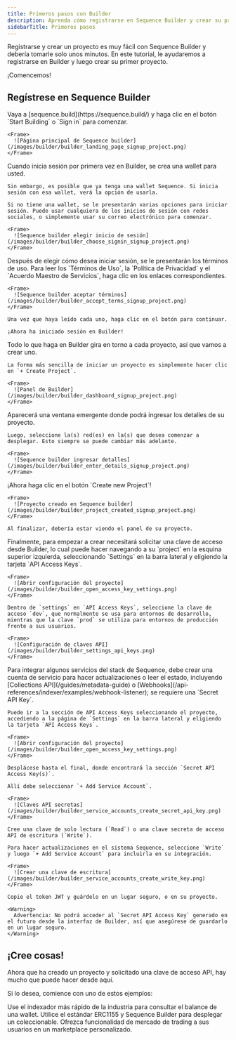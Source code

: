```yaml
---
title: Primeros pasos con Builder
description: Aprenda cómo registrarse en Sequence Builder y crear su primer proyecto en solo unos minutos.
sidebarTitle: Primeros pasos
---
```


Registrarse y crear un proyecto es muy fácil con Sequence Builder y debería tomarle solo unos minutos. En este tutorial, le ayudaremos a registrarse en Builder y luego crear su primer proyecto.

¡Comencemos!

## Regístrese en Sequence Builder

<Steps>
  <Step title="Ir a la plataforma Sequence Builder">
    Vaya a [sequence.build](https://sequence.build/) y haga clic en el botón `Start Building` o `Sign in` para comenzar.

    <Frame>
      ![Página principal de Sequence builder](/images/builder/builder_landing_page_signup_project.png)
    </Frame>
  </Step>

  <Step title="Elija un método de inicio de sesión">
    Cuando inicia sesión por primera vez en Builder, se crea una wallet para usted.

    Sin embargo, es posible que ya tenga una wallet Sequence. Si inicia sesión con esa wallet, verá la opción de usarla.

    Si no tiene una wallet, se le presentarán varias opciones para iniciar sesión. Puede usar cualquiera de los inicios de sesión con redes sociales, o simplemente usar su correo electrónico para comenzar.

    <Frame>
      ![Sequence builder elegir inicio de sesión](/images/builder/builder_choose_signin_signup_project.png)
    </Frame>
  </Step>

  <Step title="Inicie sesión en sequence.build">
    Después de elegir cómo desea iniciar sesión, se le presentarán los términos de uso. Para leer los `Términos de Uso`, la `Política de Privacidad` y el `Acuerdo Maestro de Servicios`, haga clic en los enlaces correspondientes.

    <Frame>
      ![Sequence builder aceptar términos](/images/builder/builder_accept_terms_signup_project.png)
    </Frame>

    Una vez que haya leído cada uno, haga clic en el botón para continuar.

    ¡Ahora ha iniciado sesión en Builder!
  </Step>

  <Step title="Crear un proyecto">
    Todo lo que haga en Builder gira en torno a cada proyecto, así que vamos a crear uno.

    La forma más sencilla de iniciar un proyecto es simplemente hacer clic en `+ Create Project`.

    <Frame>
      ![Panel de Builder](/images/builder/builder_dashboard_signup_project.png)
    </Frame>
  </Step>

  <Step title="Ingrese los detalles del proyecto">
    Aparecerá una ventana emergente donde podrá ingresar los detalles de su proyecto.

    Luego, seleccione la(s) red(es) en la(s) que desea comenzar a desplegar. Esto siempre se puede cambiar más adelante.

    <Frame>
      ![Sequence builder ingresar detalles](/images/builder/builder_enter_details_signup_project.png)
    </Frame>
  </Step>

  <Step title="¡Cree el proyecto!">
    ¡Ahora haga clic en el botón `Create new Project`!

    <Frame>
      ![Proyecto creado en Sequence builder](/images/builder/builder_project_created_signup_project.png)
    </Frame>

    Al finalizar, debería estar viendo el panel de su proyecto.
  </Step>

  <Step title="Solicite una clave de acceso API">
    Finalmente, para empezar a crear necesitará solicitar una clave de acceso desde Builder, lo cual puede hacer navegando a su `project` en la esquina superior izquierda, seleccionando `Settings` en la barra lateral y eligiendo la tarjeta `API Access Keys`.

    <Frame>
      ![Abrir configuración del proyecto](/images/builder/builder_open_access_key_settings.png)
    </Frame>

    Dentro de `settings` en `API Access Keys`, seleccione la clave de acceso `dev`, que normalmente se usa para entornos de desarrollo, mientras que la clave `prod` se utiliza para entornos de producción frente a sus usuarios.

    <Frame>
      ![Configuración de claves API](/images/builder/builder_settings_api_keys.png)
    </Frame>
  </Step>

  <Step title="(Opcional para desarrollo) Cree una cuenta de servicio">
    Para integrar algunos servicios del stack de Sequence, debe crear una cuenta de servicio para hacer actualizaciones o leer el estado, incluyendo [Collections API](/guides/metadata-guide) o [Webhooks](/api-references/indexer/examples/webhook-listener); se requiere una `Secret API Key`.

    Puede ir a la sección de API Access Keys seleccionando el proyecto, accediendo a la página de `Settings` en la barra lateral y eligiendo la tarjeta `API Access Keys`.

    <Frame>
      ![Abrir configuración del proyecto](/images/builder/builder_open_access_key_settings.png)
    </Frame>

    Desplácese hasta el final, donde encontrará la sección `Secret API Access Key(s)`.

    Allí debe seleccionar `+ Add Service Account`.

    <Frame>
      ![Claves API secretas](/images/builder/builder_service_accounts_create_secret_api_key.png)
    </Frame>

    Cree una clave de solo lectura (`Read`) o una clave secreta de acceso API de escritura (`Write`).

    Para hacer actualizaciones en el sistema Sequence, seleccione `Write` y luego `+ Add Service Account` para incluirla en su integración.

    <Frame>
      ![Crear una clave de escritura](/images/builder/builder_service_accounts_create_write_key.png)
    </Frame>

    Copie el token JWT y guárdelo en un lugar seguro, o en su proyecto.

    <Warning>
      Advertencia: No podrá acceder al `Secret API Access Key` generado en el futuro desde la interfaz de Builder, así que asegúrese de guardarlo en un lugar seguro.
    </Warning>
  </Step>
</Steps>

## ¡Cree cosas!
Ahora que ha creado un proyecto y solicitado una clave de acceso API, hay mucho que puede hacer desde aquí.

Si lo desea, comience con uno de estos ejemplos:

<CardGroup cols={3}>
  <Card title="Consultar el balance de una wallet" icon="sack-dollar" href="/api-references/indexer/overview">
    Use el indexador más rápido de la industria para consultar el balance de una wallet.
  </Card>

  <Card title="Desplegar un coleccionable" icon="cloud" href="/solutions/builder/contracts/deploy-an-item-collection">
    Utilice el estándar ERC1155 y Sequence Builder para desplegar un coleccionable.
  </Card>

  <Card title="Cree un Marketplace Personalizado" icon="shop-lock" href="/guides/custom-marketplace">
    Ofrezca funcionalidad de mercado de trading a sus usuarios en un marketplace personalizado.
  </Card>
</CardGroup>